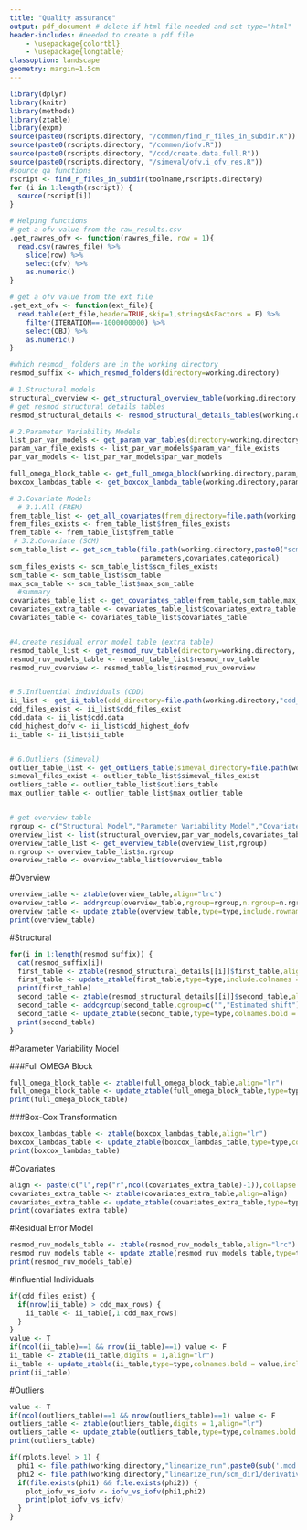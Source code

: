 ```yaml
---
title: "Quality assurance"
output: pdf_document # delete if html file needed and set type="html"
header-includes: #needed to create a pdf file
    - \usepackage{colortbl}
    - \usepackage{longtable}
classoption: landscape
geometry: margin=1.5cm
---
```


```r
library(dplyr)
library(knitr)
library(methods)
library(ztable)
library(expm)
source(paste0(rscripts.directory, "/common/find_r_files_in_subdir.R"))
source(paste0(rscripts.directory, "/common/iofv.R"))
source(paste0(rscripts.directory, "/cdd/create.data.full.R"))
source(paste0(rscripts.directory, "/simeval/ofv.i_ofv_res.R"))
#source qa functions
rscript <- find_r_files_in_subdir(toolname,rscripts.directory)
for (i in 1:length(rscript)) {
  source(rscript[i])
}
```


```r
# Helping functions
# get a ofv value from the raw_results.csv
.get_rawres_ofv <- function(rawres_file, row = 1){
  read.csv(rawres_file) %>%
    slice(row) %>%
    select(ofv) %>% 
    as.numeric()
}

# get a ofv value from the ext file
.get_ext_ofv <- function(ext_file){
  read.table(ext_file,header=TRUE,skip=1,stringsAsFactors = F) %>%
    filter(ITERATION==-1000000000) %>%
    select(OBJ) %>% 
    as.numeric()
}

#which resmod_ folders are in the working directory
resmod_suffix <- which_resmod_folders(directory=working.directory)

# 1.Structural models
structural_overview <- get_structural_overview_table(working.directory,idv=resmod_suffix,groups)
# get resmod structural details tables
resmod_structural_details <- resmod_structural_details_tables(working.directory,model.directory,model.filename,CWRES_table,resmod_suffix,idv_name)

# 2.Parameter Variability Models
list_par_var_models <- get_param_var_tables(directory=working.directory)
param_var_file_exists <- list_par_var_models$param_var_file_exists
par_var_models <- list_par_var_models$par_var_models

full_omega_block_table <- get_full_omega_block(working.directory,param_var_file_exists,list_par_var_models$dofv_block)
boxcox_lambdas_table <- get_boxcox_lambda_table(working.directory,param_var_file_exists,list_par_var_models$dofv_box)

# 3.Covariate Models
  # 3.1.All (FREM)
frem_table_list <- get_all_covariates(frem_directory=file.path(working.directory,"frem_run"),covariates,categorical,parameters)
frem_files_exists <- frem_table_list$frem_files_exists
frem_table <- frem_table_list$frem_table
 # 3.2.Covariate (SCM)
scm_table_list <- get_scm_table(file.path(working.directory,paste0("scm_run/raw_results_",sub('.mod.*','',model.filename),".csv")),
                                parameters,covariates,categorical)
scm_files_exists <- scm_table_list$scm_files_exists
scm_table <- scm_table_list$scm_table
max_scm_table <- scm_table_list$max_scm_table
  #summary
covariates_table_list <- get_covariates_table(frem_table,scm_table,max_scm_table,frem_files_exists,scm_files_exists)
covariates_extra_table <- covariates_table_list$covariates_extra_table
covariates_table <- covariates_table_list$covariates_table


#4.create residual error model table (extra table)
resmod_table_list <- get_resmod_ruv_table(directory=working.directory, idv_name)
resmod_ruv_models_table <- resmod_table_list$resmod_ruv_table
resmod_ruv_overview <- resmod_table_list$resmod_ruv_overview


# 5.Influential individuals (CDD)
ii_list <- get_ii_table(cdd_directory=file.path(working.directory,"cdd_run"),cutoff=cdd_dofv_cutoff)
cdd_files_exist <- ii_list$cdd_files_exist
cdd.data <- ii_list$cdd.data
cdd_highest_dofv <- ii_list$cdd_highest_dofv
ii_table <- ii_list$ii_table


# 6.Outliers (Simeval)
outlier_table_list <- get_outliers_table(simeval_directory=file.path(working.directory, "simeval_run"),cdd.data)
simeval_files_exist <- outlier_table_list$simeval_files_exist
outliers_table <- outlier_table_list$outliers_table
max_outlier_table <- outlier_table_list$max_outlier_table


# get overview table
rgroup <- c("Structural Model","Parameter Variability Model","Covariates","Residual Error Model","Influential Individuals","Outliers")
overview_list <- list(structural_overview,par_var_models,covariates_table,resmod_ruv_overview,cdd_highest_dofv,max_outlier_table)
overview_table_list <- get_overview_table(overview_list,rgroup)
n.rgroup <- overview_table_list$n.rgroup
overview_table <- overview_table_list$overview_table

```

#Overview
```r
overview_table <- ztable(overview_table,align="lrc")
overview_table <- addrgroup(overview_table,rgroup=rgroup,n.rgroup=n.rgroup,cspan.rgroup=1)
overview_table <- update_ztable(overview_table,type=type,include.rownames = F,colnames.bold = T)
print(overview_table)
```

#Structural

```r
for(i in 1:length(resmod_suffix)) {
  cat(resmod_suffix[i])
  first_table <- ztable(resmod_structural_details[[i]]$first_table,align="lr")
  first_table <- update_ztable(first_table,type=type,include.colnames = F,include.rownames = F,longtable = T)
  print(first_table)
  second_table <- ztable(resmod_structural_details[[i]]$second_table,align="rlrr")
  second_table <- addcgroup(second_table,cgroup=c("","Estimated shift"),n.cgroup=c(1,2))
  second_table <- update_ztable(second_table,type=type,colnames.bold = T,include.rownames = F,longtable = T)
  print(second_table)
}
```

#Parameter Variability Model

###Full OMEGA Block
```r
full_omega_block_table <- ztable(full_omega_block_table,align="lr")
full_omega_block_table <- update_ztable(full_omega_block_table,type=type,colnames.bold = T,include.rownames = F,longtable = T)
print(full_omega_block_table)
```

###Box-Cox Transformation
```r
boxcox_lambdas_table <- ztable(boxcox_lambdas_table,align="lr")
boxcox_lambdas_table <- update_ztable(boxcox_lambdas_table,type=type,colnames.bold = T,include.rownames = F,longtable = T)
print(boxcox_lambdas_table)
```

#Covariates
```r
align <- paste(c("l",rep("r",ncol(covariates_extra_table)-1)),collapse = '')
covariates_extra_table <- ztable(covariates_extra_table,align=align)
covariates_extra_table <- update_ztable(covariates_extra_table,type=type,colnames.bold = T,include.rownames = F,longtable = T)
print(covariates_extra_table)
```

#Residual Error Model
```r
resmod_ruv_models_table <- ztable(resmod_ruv_models_table,align="lrc")
resmod_ruv_models_table <- update_ztable(resmod_ruv_models_table,type=type,colnames.bold = T,include.rownames = F,longtable = T)
print(resmod_ruv_models_table)
```

#Influential Individuals
```r
if(cdd_files_exist) {
  if(nrow(ii_table) > cdd_max_rows) {
    ii_table <- ii_table[,1:cdd_max_rows]
  }
}
value <- T
if(ncol(ii_table)==1 && nrow(ii_table)==1) value <- F
ii_table <- ztable(ii_table,digits = 1,align="lr")
ii_table <- update_ztable(ii_table,type=type,colnames.bold = value,include.colnames = value,include.rownames = F,longtable = T)
print(ii_table)
```

#Outliers
```r
value <- T
if(ncol(outliers_table)==1 && nrow(outliers_table)==1) value <- F
outliers_table <- ztable(outliers_table,digits = 1,align="lr")
outliers_table <- update_ztable(outliers_table,type=type,colnames.bold = value,include.colnames = value,include.rownames = F,longtable = T)
print(outliers_table)
```

```r
if(rplots.level > 1) {
  phi1 <- file.path(working.directory,"linearize_run",paste0(sub('.mod.*','',model.filename),"_linbase.phi"))
  phi2 <- file.path(working.directory,"linearize_run/scm_dir1/derivatives.phi")
  if(file.exists(phi1) && file.exists(phi2)) {
    plot_iofv_vs_iofv <- iofv_vs_iofv(phi1,phi2)
    print(plot_iofv_vs_iofv)
  }
}
```